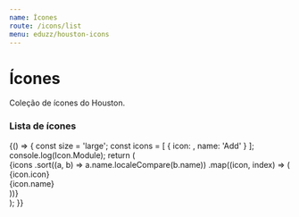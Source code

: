 ```yaml
---
name: Ícones
route: /icons/list
menu: eduzz/houston-icons
---
```




# Ícones

Coleção de ícones do Houston.

### Lista de ícones

<Playground>
  {() => {
    const size = 'large';
    const icons = [
      {
        icon: <Icon.Add size={size} />,
        name: 'Add'
      }
    ];
    console.log(Icon.Module);
    return (
      <div className='list-icons'>
        {icons
          .sort((a, b) => a.name.localeCompare(b.name))
          .map((icon, index) => (
            <div key={`icon-${index}`} className='icon-preview'>
              {icon.icon}
              <div className='name' title={icon.name}>
                {icon.name}
              </div>
            </div>
          ))}
      </div>
    );
  }}
</Playground>

